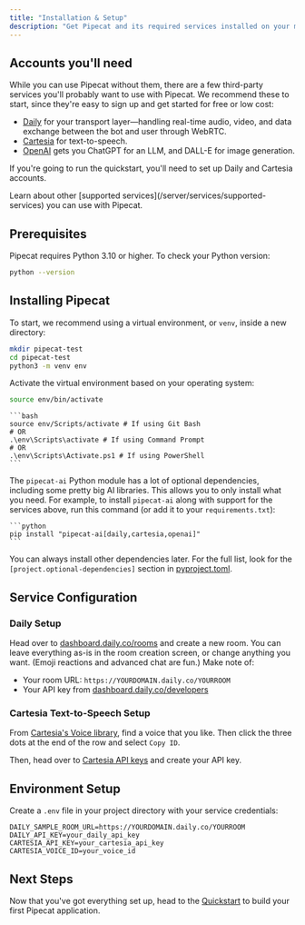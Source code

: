 ```yaml
---
title: "Installation & Setup"
description: "Get Pipecat and its required services installed on your machine"
---
```


## Accounts you'll need

While you can use Pipecat without them, there are a few third-party services you'll probably want to use with Pipecat. We recommend these to start, since they're easy to sign up and get started for free or low cost:

- [Daily](https://dashboard.daily.co/u/signup?pipecat=true) for your transport layer—handling real-time audio, video, and data exchange between the bot and user through WebRTC.
- [Cartesia](https://play.cartesia.ai/) for text-to-speech.
- [OpenAI](https://platform.openai.com/signup) gets you ChatGPT for an LLM, and DALL-E for image generation.

If you're going to run the quickstart, you'll need to set up Daily and Cartesia accounts.

<Tip>
  Learn about other [supported services](/server/services/supported-services)
  you can use with Pipecat.
</Tip>

## Prerequisites

Pipecat requires Python 3.10 or higher. To check your Python version:

```bash
python --version
```

## Installing Pipecat

To start, we recommend using a virtual environment, or `venv`, inside a new directory:

```bash
mkdir pipecat-test
cd pipecat-test
python3 -m venv env
```

Activate the virtual environment based on your operating system:

<Tabs>
  <Tab title="macOS/Linux">
  
  ```bash
  source env/bin/activate
  ```
  
  </Tab>
  <Tab title="Windows">
    
    ```bash
    source env/Scripts/activate # If using Git Bash
    # OR
    .\env\Scripts\activate # If using Command Prompt
    # OR
    .\env\Scripts\Activate.ps1 # If using PowerShell
    ```

  </Tab>
</Tabs>

The `pipecat-ai` Python module has a lot of optional dependencies, including some pretty big AI libraries. This allows you to only install what you need. For example, to install `pipecat-ai` along with support for the services above, run this command (or add it to your `requirements.txt`):

<Tabs>
  <Tab title="Daily, Cartesia, and OpenAI">

    ```python
    pip install "pipecat-ai[daily,cartesia,openai]"
    ```

  </Tab>
  
</Tabs>

You can always install other dependencies later. For the full list, look for the `[project.optional-dependencies]` section in [pyproject.toml](https://github.com/pipecat-ai/pipecat/blob/main/pyproject.toml).

## Service Configuration

### Daily Setup

Head over to [dashboard.daily.co/rooms](https://dashboard.daily.co/rooms) and create a new room. You can leave everything as-is in the room creation screen, or change anything you want. (Emoji reactions and advanced chat are fun.) Make note of:

- Your room URL: `https://YOURDOMAIN.daily.co/YOURROOM`
- Your API key from [dashboard.daily.co/developers](https://dashboard.daily.co/developers)

### Cartesia Text-to-Speech Setup

From [Cartesia's Voice library](https://play.cartesia.ai/voices), find a voice
that you like. Then click the three dots at the end of the row and select `Copy ID`.

Then, head over to [Cartesia API keys](https://play.cartesia.ai/keys) and create your API key.

## Environment Setup

Create a `.env` file in your project directory with your service credentials:

```env
DAILY_SAMPLE_ROOM_URL=https://YOURDOMAIN.daily.co/YOURROOM
DAILY_API_KEY=your_daily_api_key
CARTESIA_API_KEY=your_cartesia_api_key
CARTESIA_VOICE_ID=your_voice_id
```

## Next Steps

Now that you've got everything set up, head to the [Quickstart](/getting-started/quickstart) to build your first Pipecat application.
